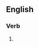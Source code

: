 ==English==

===Verb===
{{head|en|present participle}}

# {{present participle of|outwear|lang=en|nocat=1}}